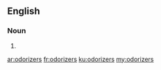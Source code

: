 ==English==

===Noun===
{{head|en|plural}}

# {{plural of|odorizer|lang=en|nocat=1}}

[[ar:odorizers]]
[[fr:odorizers]]
[[ku:odorizers]]
[[my:odorizers]]